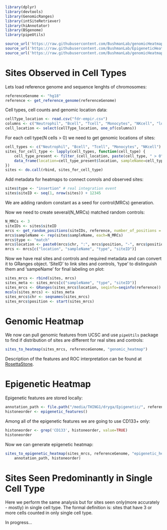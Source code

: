 ```r
library(dplyr)
library(devtools)
library(GenomicRanges)
library(intSiteRetriever)
library(hiAnnotator)
library(BSgenome)
library(pipeUtils)

source_url('https://raw.githubusercontent.com/BushmanLab/genomicHeatmapMaker/master/genomicHeatmapMaker.R')
source_url('https://raw.githubusercontent.com/BushmanLab/EpigeneticHeatmapMaker/master/epigeneticHeatMapMaker.R')
source_url('https://raw.githubusercontent.com/BushmanLab/genomicHeatmapMaker/master/utils.R')
```

# Sites Observed in Cell Types

Lets load reference genome and sequence lenghts of chromosomes:
```r
referenceGenome <- "hg18"
reference <- get_reference_genome(referenceGenome)
```

Cell types, cell counts and genomic location data:
```r
cellType_location <- read.csv("fdr-empir.csv")
columns <- c("Neutrophil", "Bcell", "Tcell", "Monocytes", "NKcell", "location")
cell_location <- select(cellType_location, one_of(columns)) 
```

For each cell type(N cells > 0) we need to get genomic locations of sites:
```r
cell_types <- c("Neutrophil", "Bcell", "Tcell", "Monocytes", "NKcell")
sites_for_cell_type <- lapply(cell_types, function(cell_type) {
    cell_type_present <- filter_(cell_location, paste(cell_type, " > 0"))
    data_frame(location=cell_type_present$location, sampleName=cell_type) 
})
sites <- do.call(rbind, sites_for_cell_type)
```

Add metadata for heatmaps to connect conrols and observed sites:
```r
sites$type <- "insertion" # real integration event
sites$siteID <- seq(1, nrow(sites)) + 12345
```
We are adding random constant as a seed for control(MRCs) generation.

Now we need to create several(N_MRCs) matched random controls:
```r
N_MRCs <- 3
siteIDs <- sites$siteID
mrcs <- get_random_positions(siteIDs, reference, number_of_positions = N_MRCs)
mrcs$sampleName <- rep(sites$sampleName, each=N_MRCs)
mrcs$type <- "match"
mrcs$location <- paste0(mrcs$chr, ":", mrcs$position, "-", mrcs$position, ":", mrcs$strand)
mrcs <- mrcs[c("location", "sampleName", "type", "siteID")]
```

Now we have real sites and controls and required metadata and can convert it to
GRanges object. 'SiteID' to link sites and controls, 'type' to distinguish them
and 'sampeName' for final labeling on plot:
```r
sites_mrcs <- rbind(sites, mrcs)
sites_meta <- sites_mrcs[c("sampleName", "type", "siteID")]
sites_mrcs <- GRanges(sites_mrcs$location, seqinfo=seqinfo(reference))
mcols(sites_mrcs) <- sites_meta
sites_mrcs$chr <- seqnames(sites_mrcs)
sites_mrcs$position <- start(sites_mrcs)
```

# Genomic Heatmap

We now can pull genomic features from UCSC and use `pipeUtils` package to 
find if distribution of sites are different for real sites and controls:

```r
sites_to_heatmap(sites_mrcs, referenceGenome, "genomic_heatmap")
```

Description of the features and ROC  interpretation can be found at 
[RosettaStone](https://github.com/BushmanLab/genomicHeatmapMaker/blob/master/genomicFeaturesRosettaStone.pdf).

# Epigenetic Heatmap

Epigenetic features are stored locally:
```r
annotation_path <- file.path("/media/THING1/dryga/Epigenetic/", referenceGenome)
histoneorder <- epigenetic_features()
```

Among all of the epigenetic features we are going to use CD133+ only:
```r
histoneorder <- grep('CD133', histoneorder, value=TRUE)
histoneorder
```

Now we can generate epigenetic heatmap:
```r
sites_to_epigenetic_heatmap(sites_mrcs, referenceGenome, "epigenetic_heatmap", 
    annotation_path, histoneorder)
```

# Sites Seen Predominantly in Single Cell Type

Here we perform the same analysis but for sites seen only(more accurately - mostly)
in single cell type. The formal definition is: sites that have 3 or more cells 
counted in only single cell type.

In progress...







